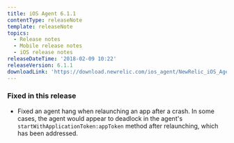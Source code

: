 ```yaml
---
title: iOS Agent 6.1.1
contentType: releaseNote
template: releaseNote
topics:
  - Release notes
  - Mobile release notes
  - iOS release notes
releaseDateTime: '2018-02-09 10:22'
releaseVersion: 6.1.1
downloadLink: 'https://download.newrelic.com/ios_agent/NewRelic_iOS_Agent_6.1.1.zip'
---
```


### Fixed in this release

* Fixed an agent hang when relaunching an app after a crash. In some cases, the agent would appear to deadlock in the agent's `startWithApplicationToken:appToken` method after relaunching, which has been addressed.
